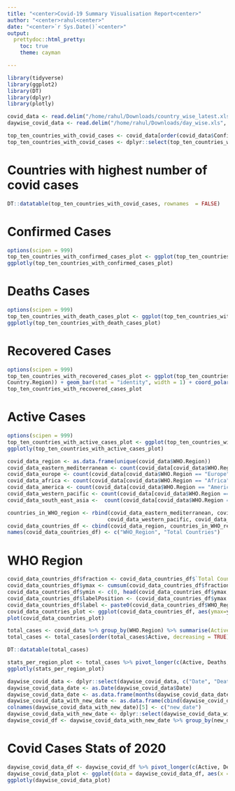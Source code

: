 ```yaml
---
title: "<center>Covid-19 Summary Visualisation Report<center>"
author: "<center>rahul<center>"
date: "<center>`r Sys.Date()`<center>"
output:
  prettydoc::html_pretty:
    toc: true
    theme: cayman

---
```


```r
library(tidyverse)
library(ggplot2)
library(DT)
library(dplyr)
library(plotly)
```

```r
covid_data <- read.delim("/home/rahul/Downloads/country_wise_latest.xls", sep = ",", header = TRUE)
daywise_covid_data <- read.delim("/home/rahul/Downloads/day_wise.xls", sep = ",", header = TRUE)
```


```r
top_ten_countries_with_covid_cases <- covid_data[order(covid_data$Confirmed, decreasing = TRUE),]
top_ten_countries_with_covid_cases <- dplyr::select(top_ten_countries_with_covid_cases, c("Country.Region", "Confirmed", "Deaths", "Recovered", "Active")) %>% top_n(10)
```
# **Countries with highest number of covid cases**

```r
DT::datatable(top_ten_countries_with_covid_cases, rownames  = FALSE)
```


# **Confirmed Cases**


```r
options(scipen = 999)
top_ten_countries_with_confirmed_cases_plot <- ggplot(top_ten_countries_with_covid_cases, aes(x = `Country.Region`, y = `Confirmed`)) + geom_bar(stat = "identity", fill = "brown1", colour = "brown1")
ggplotly(top_ten_countries_with_confirmed_cases_plot)
```


# **Deaths Cases**

```r
options(scipen = 999)
top_ten_countries_with_death_cases_plot <- ggplot(top_ten_countries_with_covid_cases, aes(x = `Country.Region`, y = `Deaths`)) + geom_bar(stat = "identity", fill = "darkolivegreen", colour = "darkolivegreen")
ggplotly(top_ten_countries_with_death_cases_plot)
```


# **Recovered Cases**

```r
options(scipen = 999)
top_ten_countries_with_recovered_cases_plot <- ggplot(top_ten_countries_with_covid_cases, aes(x = "", y = Recovered, fill =
Country.Region)) + geom_bar(stat = "identity", width = 1) + coord_polar("y", start = 0) 
top_ten_countries_with_recovered_cases_plot
```

# **Active Cases**

```r
options(scipen = 999)
top_ten_countries_with_active_cases_plot <- ggplot(top_ten_countries_with_covid_cases, aes(x = `Country.Region`, y = `Active`)) + geom_segment(aes(x = Country.Region, xend = Country.Region, y = 0, yend = Active)) + geom_point( size = 5, color = "red", fill = alpha("steelblue", 0.3), alpha = 0.7, shape = 21, stroke = 2)
ggplotly(top_ten_countries_with_active_cases_plot)
```


```r
covid_data_region <- as.data.frame(unique(covid_data$WHO.Region))
covid_data_eastern_mediterranean <- count(covid_data[covid_data$WHO.Region == "Eastern Mediterranean", ])
covid_data_europe <- count(covid_data[covid_data$WHO.Region == "Europe", ]) 
covid_data_africa <- count(covid_data[covid_data$WHO.Region == "Africa", ])
covid_data_america <- count(covid_data[covid_data$WHO.Region == "Americas", ])
covid_data_western_pacific <- count(covid_data[covid_data$WHO.Region == "Western Pacific", ])
covid_data_south_east_asia <-  count(covid_data[covid_data$WHO.Region == "South-East Asia", ])
```

```r
countries_in_WHO_region <- rbind(covid_data_eastern_mediterranean, covid_data_europe, covid_data_africa, covid_data_america,
                                covid_data_western_pacific, covid_data_south_east_asia )
covid_data_countries_df <- cbind(covid_data_region, countries_in_WHO_region)
names(covid_data_countries_df) <- c("WHO_Region", "Total Countries")
```


# **WHO Region**

```r
covid_data_countries_df$fraction <- covid_data_countries_df$`Total Countries`/ sum(covid_data_countries_df$`Total Countries`)
covid_data_countries_df$ymax <- cumsum(covid_data_countries_df$fraction)
covid_data_countries_df$ymin <- c(0, head(covid_data_countries_df$ymax, n = -1))
covid_data_countries_df$labelPosition <- (covid_data_countries_df$ymax + covid_data_countries_df$ymin)/2
covid_data_countries_df$label <- paste0(covid_data_countries_df$WHO_Region, "\n value: ", covid_data_countries_df$`Total Countries`)
covid_data_countries_plot <- ggplot(covid_data_countries_df, aes(ymax=ymax, ymin=ymin, xmax=4, xmin=3, fill = WHO_Region)) + geom_rect() + coord_polar(theta="y") + xlim(c(2, 4)) + geom_label( x=3.5, aes(y=labelPosition, label=label), size=3) + scale_fill_brewer(palette=4) + xlim(c(2, 4)) + theme_void() + theme(legend.position = "none")
plot(covid_data_countries_plot)
```

```r
total_cases <- covid_data %>% group_by(WHO.Region) %>% summarise(Active = sum(Active), Deaths = sum(Deaths), Recovered = sum(Recovered), .groups = "drop")
total_cases <- total_cases[order(total_cases$Active, decreasing = TRUE), ]
```

```r
DT::datatable(total_cases)
```

```r
stats_per_region_plot <- total_cases %>% pivot_longer(c(Active, Deaths, Recovered)) %>% ggplot(aes(x = `WHO.Region`, y= `value`, fill = `name`)) + geom_col(position = "dodge")
ggplotly(stats_per_region_plot)
```

```r
daywise_covid_data <- dplyr::select(daywise_covid_data, c("Date", "Deaths", "Recovered", "Active"))
daywise_covid_data_date <- as.Date(daywise_covid_data$Date)
daywise_covid_data_date <- as.data.frame(months(daywise_covid_data_date))
daywise_covid_data_with_new_date <- as.data.frame(cbind(daywise_covid_data, daywise_covid_data_date))
colnames(daywise_covid_data_with_new_date)[5] <- c("new_date")
daywise_covid_data_with_new_date <- dplyr::select(daywise_covid_data_with_new_date, -c("Date"))
daywise_covid_df <- daywise_covid_data_with_new_date %>% group_by(new_date) %>% summarise_all(sum)
```


# **Covid Cases Stats of 2020**

```r
daywise_covid_data_df <- daywise_covid_df %>% pivot_longer(c(Active, Deaths, Recovered)) 
daywise_covid_data_plot <- ggplot(data = daywise_covid_data_df, aes(x = `new_date`, y = `value`, fill = `name`)) + geom_col(position = "dodge") + ggtitle("Covid Cases Stats of 2020") + theme(axis.text.x = element_text(angle = -45, vjust = .5))
ggplotly(daywise_covid_data_plot)
```
